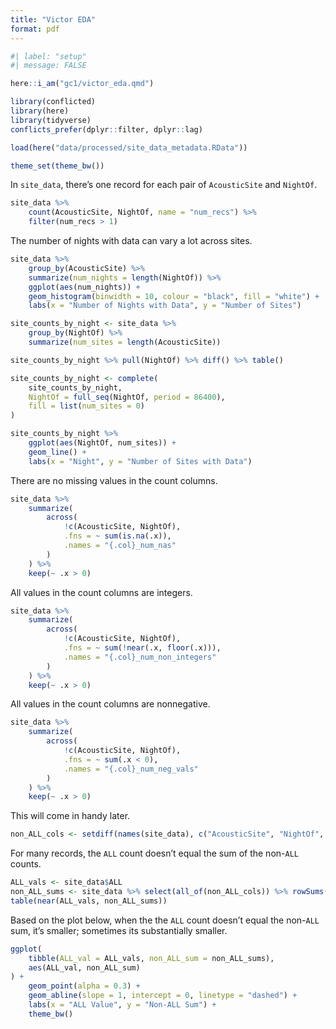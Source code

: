 ```yaml
---
title: "Victor EDA"
format: pdf
---
```


```r
#| label: "setup"
#| message: FALSE

here::i_am("gc1/victor_eda.qmd")

library(conflicted)
library(here)
library(tidyverse)
conflicts_prefer(dplyr::filter, dplyr::lag)

load(here("data/processed/site_data_metadata.RData"))

theme_set(theme_bw())
```

In `site_data`, there's one record for each pair of `AcousticSite` and
`NightOf`.
```r
site_data %>%
    count(AcousticSite, NightOf, name = "num_recs") %>%
    filter(num_recs > 1)
```

The number of nights with data can vary a lot across sites.
```r
site_data %>%
    group_by(AcousticSite) %>%
    summarize(num_nights = length(NightOf)) %>%
    ggplot(aes(num_nights)) +
    geom_histogram(binwidth = 10, colour = "black", fill = "white") +
    labs(x = "Number of Nights with Data", y = "Number of Sites")
```

```r
site_counts_by_night <- site_data %>%
    group_by(NightOf) %>%
    summarize(num_sites = length(AcousticSite))
```

```r
site_counts_by_night %>% pull(NightOf) %>% diff() %>% table()
```


```r
site_counts_by_night <- complete(
    site_counts_by_night,
    NightOf = full_seq(NightOf, period = 86400),
    fill = list(num_sites = 0)
)
```

```r
site_counts_by_night %>%
    ggplot(aes(NightOf, num_sites)) +
    geom_line() +
    labs(x = "Night", y = "Number of Sites with Data")
```


There are no missing values in the count columns.
```r
site_data %>%
    summarize(
        across(
            !c(AcousticSite, NightOf),
            .fns = ~ sum(is.na(.x)),
            .names = "{.col}_num_nas"
        )
    ) %>%
    keep(~ .x > 0)
```

All values in the count columns are integers.
```r
site_data %>%
    summarize(
        across(
            !c(AcousticSite, NightOf),
            .fns = ~ sum(!near(.x, floor(.x))),
            .names = "{.col}_num_non_integers"
        )
    ) %>%
    keep(~ .x > 0)
```

All values in the count columns are nonnegative.
```r
site_data %>%
    summarize(
        across(
            !c(AcousticSite, NightOf),
            .fns = ~ sum(.x < 0),
            .names = "{.col}_num_neg_vals"
        )
    ) %>%
    keep(~ .x > 0)
```

This will come in handy later.
```r
non_ALL_cols <- setdiff(names(site_data), c("AcousticSite", "NightOf", "ALL"))
```

For many records, the `ALL` count doesn't equal the sum of the non-`ALL` counts.
```r
ALL_vals <- site_data$ALL
non_ALL_sums <- site_data %>% select(all_of(non_ALL_cols)) %>% rowSums()
table(near(ALL_vals, non_ALL_sums))
```

Based on the plot below, when the the `ALL` count doesn't equal the non-`ALL`
sum, it's smaller; sometimes its substantially smaller.
```r
ggplot(
    tibble(ALL_val = ALL_vals, non_ALL_sum = non_ALL_sums),
    aes(ALL_val, non_ALL_sum)
) +
    geom_point(alpha = 0.3) +
    geom_abline(slope = 1, intercept = 0, linetype = "dashed") +
    labs(x = "ALL Value", y = "Non-ALL Sum") +
    theme_bw()
```
